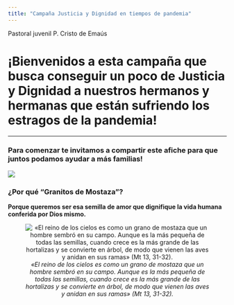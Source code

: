```yaml
---
title: "Campaña Justicia y Dignidad en tiempos de pandemia"
---
```

Pastoral juvenil P. Cristo de Emaús

# ¡Bienvenidos a esta campaña que busca conseguir un poco de **Justicia y Dignidad** a nuestros hermanos y hermanas que están sufriendo los estragos de la pandemia!

---

### Para comenzar te invitamos a compartir este afiche para que juntos podamos ayudar a más familias!

![](Capturas/flyer.jpeg)

### ¿Por qué "Granitos de Mostaza"?

**Porque queremos ser esa semilla de amor que dignifique la vida humana conferida por Dios mismo.**

<center>

![*«El reino de los cielos es como un grano de mostaza que un hombre sembró en su campo. Aunque es la más pequeña de todas las semillas, cuando crece es la más grande de las hortalizas y se convierte en árbol, de modo que vienen las aves y anidan en sus ramas» (Mt 13, 31-32).*](Capturas/granitos.jpg#center)

</center>



